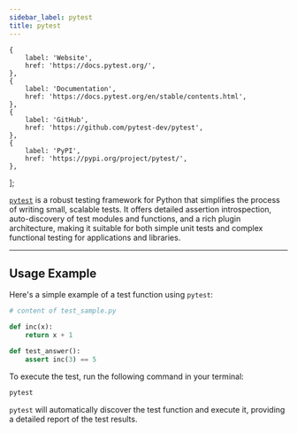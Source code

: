 ```yaml
---
sidebar_label: pytest
title: pytest
---
```



    {
        label: 'Website',
        href: 'https://docs.pytest.org/',
    },
    {
        label: 'Documentation',
        href: 'https://docs.pytest.org/en/stable/contents.html',
    },
    {
        label: 'GitHub',
        href: 'https://github.com/pytest-dev/pytest',
    },
    {
        label: 'PyPI',
        href: 'https://pypi.org/project/pytest/',
    },
];

<ToolTags toolName="pytest" />

<ToolLinks links={links} />

[`pytest`](https://docs.pytest.org/) is a robust testing framework for Python that simplifies the process of writing small, scalable tests. It offers detailed assertion introspection, auto-discovery of test modules and functions, and a rich plugin architecture, making it suitable for both simple unit tests and complex functional testing for applications and libraries.

---

## Usage Example

Here's a simple example of a test function using `pytest`:

```python
# content of test_sample.py

def inc(x):
    return x + 1

def test_answer():
    assert inc(3) == 5
```

To execute the test, run the following command in your terminal:

```bash
pytest
```

`pytest` will automatically discover the test function and execute it, providing a detailed report of the test results.
